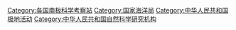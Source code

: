 {{Catnav|頁面分類|各大洲建築物|南極洲建築物|南极科学考察站|各国南极科学考察站}}
{{Catnav|頁面分類|科学建筑物|南极科学考察站|各国南极科学考察站}}

[[Category:各国南极科学考察站|Category:各国南极科学考察站]]
[[Category:国家海洋局|Category:国家海洋局]]
[[Category:中华人民共和国极地活动|Category:中华人民共和国极地活动]]
[[Category:中华人民共和国自然科学研究机构|Category:中华人民共和国自然科学研究机构]]